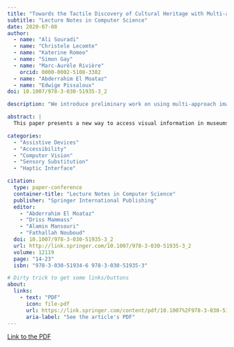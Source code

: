 ```yaml
---
title: "Towards the Tactile Discovery of Cultural Heritage with Multi-approach Segmentation"
subtitle: "Lecture Notes in Computer Science"
date: 2020-07-08
author:
  - name: "Ali Souradi"
  - name: "Christele Lecomte"
  - name: "Katerine Romeo"
  - name: "Simon Gay"
  - name: "Marc-Aurèle Rivière"
    orcid: 0000-0002-5108-3382
  - name: "Abderrahim El Moataz"
  - name: "Edwige Pissaloux"
doi: 10.1007/978-3-030-51935-3_2

description: "We introduce preliminary work on using multi-approach image segmentation, combined with a force-feedback interface, to provide access to Artworks to Visually Impaired People"

abstract: |
  This paper presents a new way to access visual information in museums through tactile exploration, and related techniques to efficiently transform visual data into tactile objects. Accessibility to cultural heritage and artworks for people with visual impairments requires the segmentation of images and paintings to extract and classify their contents into meaningful elements which can then be presented through a tactile medium. In this paper, we investigate the feasibility and how to optimize the tactile discovery of an image. First, we study the emergence of image comprehension through tactile discovery, using 3D-printed objects extracted from paintings. Later, we present a dynamic Force Feedback Tablet (F2T) used to convey the 2D shape and texture information of objects through haptic feedback. We then explore several image segmentation methods to automate the extraction of meaningful objects from selected artworks, to be presented to visually impaired people through the F2T. Finally, we evaluate how to best combine the F2T’s haptic effects in order to convey the extracted objects and features to the users, with the aim of facilitating the comprehension of the represented objects and their affordances.

categories:
  - "Assistive Devices"
  - "Accessibility"
  - "Computer Vision"
  - "Sensory Substitution"
  - "Haptic Interface"

citation:
  type: paper-conference
  container-title: "Lecture Notes in Computer Science"
  publisher: "Springer International Publishing"
  editor:
    - "Abderrahim El Moataz"
    - "Driss Mammass"
    - "Alamin Mansouri"
    - "Fathallah Nouboud"
  doi: 10.1007/978-3-030-51935-3_2
  url: http://link.springer.com/10.1007/978-3-030-51935-3_2
  volume: 12119
  page: "14-23"
  isbn: "978-3-030-51934-6 978-3-030-51935-3"

# Dirty trick to get some links/buttons
about:
  links:
    - text: "PDF"
      icon: file-pdf
      url: https://link.springer.com/content/pdf/10.1007%2F978-3-030-51935-3_2.pdf
      aria-label: "See the article's PDF"
---
```


<object data="https://link.springer.com/content/pdf/10.1007%2F978-3-030-51935-3_2.pdf" type="application/pdf" width="100%" height="900">
  <p><a href="https://link.springer.com/content/pdf/10.1007%2F978-3-030-51935-3_2.pdf">Link to the PDF</a></p>
</object>